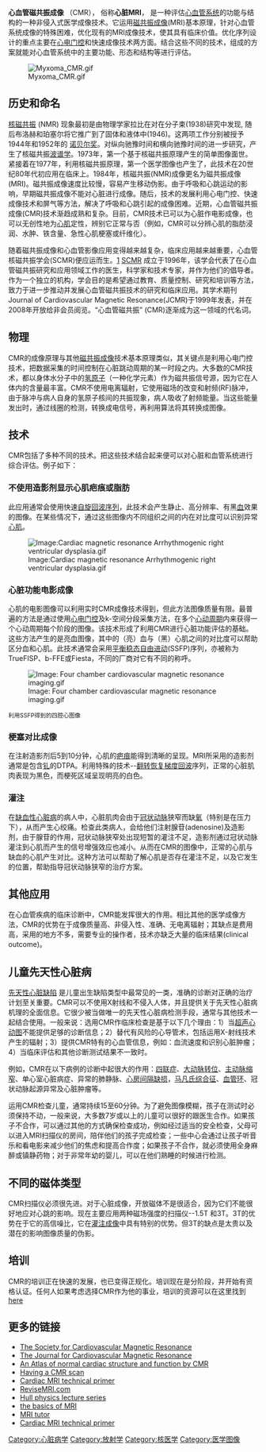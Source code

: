 {{medical}}
'''心血管磁共振成像''' （CMR）， 俗称'''心脏MRI '''， 是一种评估[[心血管系统|心血管系统]]的功能与结构的一种非侵入式医学成像技术。它运用[[磁共振成像|磁共振成像]](MRI)基本原理，针对心血管系统成像的特殊困难，优化现有的MRI成像技术，使其具有临床价值。优化序列设计的重点主要在[[心电门控|心电门控]]和快速成像技术两方面。结合这些不同的技术，组成的方案就能对心血管系统中的主要功能、形态和结构等进行评估。

[[Image:Myxoma_CMR.gif|right]]

==历史和命名==

[[核磁共振|核磁共振]] (NMR) 现象最初是由物理学家拉比在对在分子束(1938)研究中发现, 随后布洛赫和珀塞尔将它推广到了固体和液体中(1946)。这两项工作分别被授予1944年和1952年的 [[诺贝尔奖|诺贝尔奖]]。对纵向驰豫时间和横向驰豫时间的进一步研究，产生了核磁共振[[波谱学|波谱学]]。1973年，第一个基于核磁共振原理产生的简单图像面世。紧接着在1977年，利用核磁共振原理，第一个医学图像也产生了，此技术在20世纪80年代初应用在临床上。1984年，核磁共振(NMR)成像更名为磁共振成像(MRI)。磁共振成像速度比较慢，容易产生移动伪影。由于呼吸和心跳运动的影响，早期磁共振成像不能对心脏进行成像。随后，技术的发展利用心电门控、快速成像技术和屏气等方法，解决了呼吸和心跳引起的成像困难。近期，心血管磁共振成像(CMR)技术渐趋成熟和复杂。目前，CMR技术已可以为心脏作电影成像，也可以无创性地为[[心肌|心肌]]定性，辨别它正常与否（例如，CMR可以分辨心肌的脂肪浸润、水肿、铁含量、急性心肌梗塞或纤维化）。

随着磁共振成像和心血管影像应用变得越来越复杂，临床应用越来越重要，心血管核磁共振学会(SCMR)便应运而生。[http://www.scmr.org] {{Wayback|url=http://www.scmr.org/ |date=20201104195007 }} [[SCMR|SCMR]] 成立于1996年，该学会代表了在心血管磁共振研究和应用领域工作的医生，科学家和技术专家，并作为他们的倡导者。作为一个独立的机构，学会目的是希望通过教育、质量控制、研究和培训等方法，致力于进一步推动并发展心血管磁共振技术的研究和临床应用。其学术期刊Journal of Cardiovascular Magnetic Resonance(JCMR)于1999年发表，并在2008年开放给非会员阅览。“心血管磁共振” (CMR)逐渐成为这一领域的代名词。

==物理==

CMR的成像原理与其他[[磁共振成像|磁共振成像]]技术基本原理类似，其关键点是利用心电门控技术，把数据采集的时间控制在心脏跳动周期的某一时段之内。大多数的CMR技术，都以身体水分子中的[[氢原子|氢原子]]（一种化学元素）作为磁共振信号源，因为它在人体内的含量最丰富。CMR不使用电离辐射，它使用磁场的改变和射频(RF)脉冲，由于脉冲与病人自身的氢原子核间的共振现象，病人吸收了射频能量。当这些能量发出时，通过线圈的检测，转换成电信号，再利用算法将其转换成图像。

==技术==

CMR包括了多种不同的技术。把这些技术结合起来便可以对心脏和血管系统进行综合评估。例子如下： 

===不使用造影剂显示心肌疤痕或脂肪===

此应用通常会使用快速[[自旋回波序列|自旋回波序列]]，此技术会产生静止、高分辨率、有黑[[血|血]]效果的图像。在某些情况下，通过这些图像内不同组织之间的内在对比度可以识别异常[[心肌|心肌]]。

[[Image:Cardiac_magnetic_resonance_Arrhythmogenic_right_ventricular_dysplasia.gif|Image:Cardiac magnetic resonance Arrhythmogenic right ventricular dysplasia.gif]]

===心脏功能电影成像 ===

心肌的电影图像可以利用实时CMR成像技术得到，但此方法图像质量有限。最普遍的方法是通过使用[[心电门控|心电门控]]及k-空间分段采集方法，在多个[[心动周期|心动周期]]内来获得一个心动周期每个阶段的图像。该技术形成了利用CMR进行心脏功能评估的基础。这些方法产生的是亮血图像，其中的（亮）血与（黑）心肌之间的对比度可以帮助区分血和心肌。此技术通常会采用[[平衡稳态自由进动|平衡稳态自由进动]](SSFP)序列，亦被称为TrueFISP、b-FFE或Fiesta，不同的厂商对它有不同的称呼。

[[Image:_Four_chamber_cardiovascular_magnetic_resonance_imaging.gif|Image: Four chamber cardiovascular magnetic resonance imaging.gif]]

<small>利用SSFP得到的四腔心图像</small>

===梗塞对比成像===

在注射造影剂后5到10分钟，心肌的[[疤痕|疤痕]]能得到清晰的呈现。MRI所采用的造影剂通常是包含[[钆|钆]]的DTPA。利用特殊的技术--[[翻转恢复梯度回波|翻转恢复梯度回波]]序列，正常的心脏肌肉表现为黑色，而梗死区域呈现明亮的白色。

===灌注===

在[[缺血性心脏病|缺血性心脏病]]的病人中，心脏肌肉会由于[[冠状动脉|冠状动脉]]狭窄而缺[[氧|氧]]（特别是在压力下），从而产生心绞痛。检查此类病人，会给他们注射腺苷(adenosine)及造影剂，由于腺苷的作用，冠状动脉狭窄处出现短暂的灌注不足，造影剂通过冠状动脉灌注到心肌而产生的信号增强效应也减小。从而在CMR的图像中，正常的心肌与缺血的心肌产生对比。这种方法可以帮助了解心肌是否存在灌注不足，以及它发生的位置，帮助指导冠状动脉狭窄的治疗方案。

==其他应用==

在心血管疾病的临床诊断中，CMR能发挥很大的作用。相比其他的医学成像方法，CMR的优势在于成像质量高、非侵入性、准确、无电离辐射；其缺点是费用高，采用的地方不多，需要专业的操作者，技术亦缺乏大量的临床结果(clinical outcome)。

==儿童先天性心脏病==

[[先天性心脏缺陷|先天性心脏缺陷]] 是儿童出生缺陷类型中最常见的一类，准确的诊断对正确的治疗计划至关重要。CMR可以不使用X射线和不侵入人体，并且提供关于先天性心脏病机理的全面信息。它很少被当做唯一的先天性心脏病检测手段，通常与其他技术一起结合使用。一般来说：选用CMR作临床检查是基于以下几个理由：1）当[[超声心动图|超声心动图]]不能提供足够的诊断信息；2）替代有风险的心导管术，包括运用X-射线技术产生的辐射；3）提供CMR特有的心血管信息，例如：血流速度和识别心脏肿瘤；4）当临床评估和其他诊断测试结果不一致时。

例如，CMR在以下病例的诊断中起很大的作用：[[四联症|四联症]]、[[大动脉转位|大动脉转位]]、[[主动脉缩窄|主动脉缩窄]]、单心室心脏病症、异常的肺静脉、[[心房间隔缺损|心房间隔缺损]]，[[马凡氏综合征|马凡氏综合征]]、[[血管环|血管环]]、冠状动脉起源异常及心脏肿瘤等。

运用CMR检查儿童，通常持续15至60分钟。为了避免图像模糊，孩子在测试时必须保持不动，一般来说，大多数7岁或以上的儿童可以很好的跟医生合作。如果孩子不合作，可以通过其他的方式确保检查成功，例如经过适当的安全检查，父母可以进入MRI扫描仪的房间，陪伴他们的孩子完成检查；一些中心会通过让孩子听音乐和看电影来减少他们的焦虑和提高合作度；如果孩子不合作，就必须使用全身麻醉或镇静药物；对于非常年幼的婴儿，可以在他们熟睡的时候进行检测。

==不同的磁体类型==

CMR扫描仪必须很先进。对于心脏成像，开放磁体不是很适合，因为它们不能很好地应对心跳的影响。现在主要应用两种磁场强度的扫描仪--1.5T 和3T。3T的优势在于它的高信噪比，它在[[灌注成像|灌注成像]]中具有特别的优势。但3T的缺点是太贵以及潜在的影响图像质量的伪影。

==培训==

CMR的培训正在快速的发展，也已变得正规化。培训现在是分阶段，并开始有资格认证。任何人如果考虑选择CMR作为他的事业，培训的资源可以在这里找到[https://web.archive.org/web/20090429091256/http://www.scmr.org/navigation/starting.html here]

==更多的链接==
* [http://www.scmr.org The Society for Cardiovascular Magnetic Resonance] {{Wayback|url=http://www.scmr.org/ |date=20201104195007 }}
* [http://jcmr-online.com The Journal for Cardiovascular Magnetic Resonance] {{Wayback|url=http://jcmr-online.com/ |date=20160227033131 }}
* [https://web.archive.org/web/20090428113914/http://atlas.scmr.org/cineplayer.html An Atlas of normal cardiac structure and function by CMR]
* [http://www.radiologyinfo.org/en/info.cfm?pg=cardiacmr&bhcp=1 Having a CMR scan] {{Wayback|url=http://www.radiologyinfo.org/en/info.cfm?pg=cardiacmr&bhcp=1 |date=20210227105630 }}
* [http://www.emedicine.com/Radio/topic866.htm Cardiac MRI technical primer] {{Wayback|url=http://www.emedicine.com/Radio/topic866.htm |date=20081206005030 }}
* [http://Revisemri.com ReviseMRI.com] {{Wayback|url=http://revisemri.com/ |date=20210128041512 }}
* [https://web.archive.org/web/20071130134239/http://www.hull.ac.uk/mri/lectures/gpl_page.html Hull physics lecture series]
* [https://web.archive.org/web/20130802090126/http://www.cis.rit.edu/htbooks/mri/ the basics of MRI]
* [http://www.mritutor.org/mritutor/ MRI tutor] {{Wayback|url=http://www.mritutor.org/mritutor/ |date=20210126125216 }}
* [http://www.emedicine.com/Radio/topic866.htm Cardiac MRI technical primer] {{Wayback|url=http://www.emedicine.com/Radio/topic866.htm |date=20081206005030 }}

{{医学影像}}
[[Category:心脏病学|Category:心脏病学]]
[[Category:放射学|Category:放射学]]
[[Category:核医学|Category:核医学]]
[[Category:医学图像|Category:医学图像]]